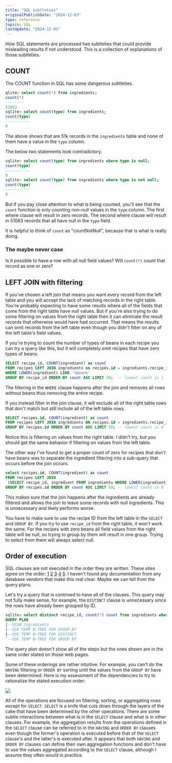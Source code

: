 ```yaml
---
title: "SQL Subtleties"
originalPublishDate: "2024-12-03"
type: reference
topics: SQL
lastUpdate: "2024-12-03"
---
```


How SQL statements are processed has subtleties that could provide misleading results if not understood. This is a collection of explanations of those subtleties.

## COUNT

The COUNT function in SQL has some dangerous subtleties.

``` sql
qlite> select count(*) from ingredients;
count(*)
--------
51063
sqlite> select count(type) from ingredients;
count(type)
-----------
0
```

The above shows that are 51k records in the `ingredients` table and none of them have a value in the `type` column.

The below two statements look contradictory.

``` sql
sqlite> select count(type) from ingredients where type is null;
count(type)
-----------
0          
sqlite> select count(type) from ingredients where type is not null;
count(type)
-----------
0
```

But if you pay close attention to what is being counted, you'll see that the `count` function is only counting non-null values in the `type` column. The first where clause will result in zero records. The second where clause will result in 51063 records that all have null in the `type` field.

It is helpful to think of `count` as "countNotNull", because that is what is really doing.

### The maybe never case

Is it possible to have a row with all null field values? Will `count(*)` count that record as one or zero?

## LEFT JOIN with filtering

If you've chosen a left join that means you want every record from the left table and you will accept the lack of matching records in the right table. You're probably expecting to have some results where all of the fields that come from the right table have null values. But if you're also trying to do some filtering on values from the right table then it can eliminate the result records that otherwise would have had occurred. That means the results can omit records from the left table even though you didn't filter on any of the left table's field values.

If you're trying to count the number of types of beans in each recipe you can try a query like this, but it will completely omit recipes that have zero types of beans:

``` sql
SELECT recipe_id, COUNT(ingredient) as count 
FROM recipes LEFT JOIN ingredients on recipes.id = ingredients.recipe_id
WHERE LOWER(ingredient) LIKE '%bean%'
GROUP BY recipe_id ORDER BY count ASC LIMIT 50;  -- lowest count is 1
```

The filtering in the `WHERE` clause happens after the join and removes all rows without beans thus removing the entire recipe.

If you instead filter in the join clause, it will exclude all of the right table rows that don't match but still include all of the left table rows.

``` sql
SELECT recipes.id, COUNT(ingredient) as count
FROM recipes LEFT JOIN ingredients ON recipes.id = ingredients.recipe_id AND LOWER(ingredients.ingredient) LIKE '%bean%'
GROUP BY recipes.id ORDER BY count ASC LIMIT 50; -- lowest count is 0 
```

Notice this is filtering on values from the right table. I didn't try, but you should get the same behavior if filtering on values from the left table. 

The other way I've found to get a proper count of zero for recipes that don't have beans was to separate the ingredient filtering into a sub-query that occurs before the join occurs.

``` sql
select recipes.id, COUNT(ingredient) as count
FROM recipes LEFT JOIN
 (SELECT recipe_id, ingredient FROM ingredients WHERE LOWER(ingredient) LIKE '%bean%') as bean_ing on recipes.id = bean_ing.recipe_id
GROUP BY recipes.id ORDER BY count ASC LIMIT 50; -- lowest count is 0
```

This makes sure that the join happens after the ingredients are already filtered and allows the join to leave some records with null ingredients. This is unnecessary and likely performs worse.
 
You have to make sure to use the recipe ID from the left table in the `SELECT` and `GROUP BY`. If you try to use `recipe_id` from the right table, it won't work the same. For the recipes with zero beans all field values from the right table will be null, so trying to group by them will result in one group. Trying to select from them will always select null.



## Order of execution

SQL clauses are not executed in the order they are written. These sites agree on the order: [1](https://www.shiksha.com/online-courses/articles/order-of-execution-in-sql/#:~:text=Since%20a%20lot%20of%20people,and%20finally%2C%20LIMIT%2FOFFSET.) [2](https://sqlbolt.com/lesson/select_queries_order_of_execution) [3](https://www.datacamp.com/tutorial/sql-order-of-execution) [4](https://www.sisense.com/blog/sql-query-order-of-operations/) [5](https://builtin.com/data-science/sql-order-of-execution). I haven't found any documentation from any database vendors that make this real clear. Maybe we can tell from the query plans.

Let's try a query that is contrived to have all of the clauses. This query may not fully make sense, for example, the `DISTINCT` clause is unnecessary since the rows have already been grouped by ID.

``` sql
sqlite> select distinct recipe_id, count(*) count from ingredients where ingredient like '%tsp%' group by recipe_id having count > 0 order by count desc limit 50;
QUERY PLAN
|--SCAN ingredients
|--USE TEMP B-TREE FOR GROUP BY
|--USE TEMP B-TREE FOR DISTINCT
`--USE TEMP B-TREE FOR ORDER BY
```
The query plan doesn't show all of the steps but the ones shown are in the same order stated on those web pages.

Some of these orderings are rather intuitive. For example, you can't do the `HAVING` filtering or `ORDER BY` sorting until the values from the `GROUP BY` have been determined. Here is my assessment of the dependencies to try to rationalize the stated execution order: 

<a href="/sqlClauseDependency.drawio.svg"><img src="/sqlClauseDependency.drawio.svg"/></a>

All of the operations are focused on filtering, sorting, or aggregating rows except for `SELECT`. `SELECT` is a knife that cuts down through the layers of the cake that have been determined by the other operations. There are some subtle interactions between what is in the `SELECT` clause and what is in other clauses. For example, the aggregation results from the operations defined in the `SELECT` clause can be referred to in the `HAVING` and `ORDER BY` clauses even though the former's operation is executed before that of the `SELECT` clause's and the latter's is executed after. It appears that both `HAVING` and `ORDER BY` clauses can define their own aggregation functions and don't have to use the values aggregated according to the `SELECT` clause, although I assume they often would in practice. 


